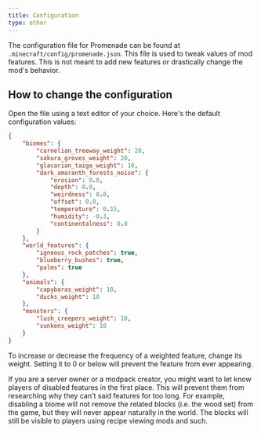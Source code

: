 ```yaml
---
title: Configuration
type: other
---
```


The configuration file for Promenade can be found at `.minecraft/config/promenade.json`.
This file is used to tweak values of mod features. This is not meant to add new features or drastically change the mod's behavior.

## How to change the configuration

Open the file using a text editor of your choice. Here's the default configuration values:

```json
{
    "biomes": {
        "carnelian_treeway_weight": 20,
        "sakura_groves_weight": 20,
        "glacarian_taiga_weight": 10,
        "dark_amaranth_forests_noise": {
            "erosion": 0.0,
            "depth": 0.0,
            "weirdness": 0.0,
            "offset": 0.0,
            "temperature": 0.15,
            "humidity": -0.3,
            "continentalness": 0.0
        }
    },
    "world_features": {
        "igneous_rock_patches": true,
        "blueberry_bushes": true,
        "palms": true
    },
    "animals": {
        "capybaras_weight": 10,
        "ducks_weight": 10
    },
    "monsters": {
        "lush_creepers_weight": 10,
        "sunkens_weight": 10
    }
}
```

To increase or decrease the frequency of a weighted feature, change its weight. Setting it to 0 or below will prevent the feature from ever appearing.

<Callout variant="info">
    If you are a server owner or a modpack creator, you might want to let know players of disabled features in the first place. This will prevent them from researching why they can't said features for too long.
    For example, disabling a biome will not remove the related blocks (i.e. the wood set) from the game, but they will never appear naturally in the world.
    The blocks will still be visible to players using recipe viewing mods and such.
</Callout>